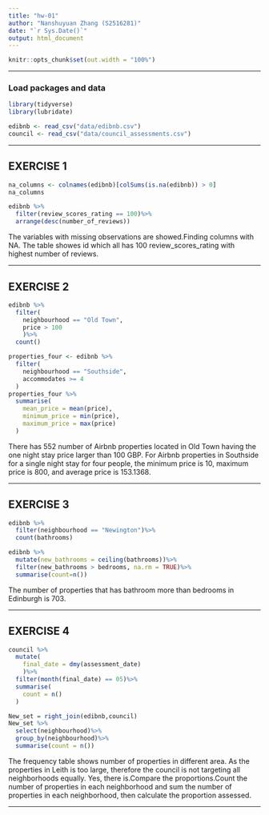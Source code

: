 ```yaml
---
title: "hw-01"
author: "Nanshuyuan Zhang (S2516281)"
date: "`r Sys.Date()`"
output: html_document
---
```


```r
knitr::opts_chunk$set(out.width = "100%")
```


------------------------------------------------------------------------------

### Load packages and data

```r
library(tidyverse)
library(lubridate)
```

```r
edibnb <- read_csv("data/edibnb.csv")
council <- read_csv("data/council_assessments.csv")
```

------------------------------------------------------------------------------


## EXERCISE 1

```r
na_columns <- colnames(edibnb)[colSums(is.na(edibnb)) > 0]
na_columns

edibnb %>% 
  filter(review_scores_rating == 100)%>%
  arrange(desc(number_of_reviews))

```


The variables with missing observations are showed.Finding columns with NA.
The table showes id which all has 100 review_scores_rating with highest number of reviews.

------------------------------------------------------------------------------

## EXERCISE 2

```r
edibnb %>%
  filter(
    neighbourhood == "Old Town",
    price > 100
    )%>%
  count()

properties_four <- edibnb %>%
  filter(
    neighbourhood == "Southside",
    accommodates >= 4
  )
properties_four %>%
  summarise(
    mean_price = mean(price),
    minimum_price = min(price),
    maximum_price = max(price)
  )

```


There has 552 number of Airbnb properties located in Old Town having the one night stay price larger than 100 GBP.
For Airbnb properties in Southside for a single night stay for four people, the minimum price is 10, maximum price is 800, and average price is 153.1368. 



------------------------------------------------------------------------------

## EXERCISE 3

```r
edibnb %>%
  filter(neighbourhood == "Newington")%>%
  count(bathrooms)

edibnb %>%
  mutate(new_bathrooms = ceiling(bathrooms))%>%
  filter(new_bathrooms > bedrooms, na.rm = TRUE)%>%
  summarise(count=n())


```


The number of properties that has bathroom more than bedrooms in Edinburgh is 703.


------------------------------------------------------------------------------

## EXERCISE 4

```r
council %>%
  mutate(
    final_date = dmy(assessment_date)
    )%>%
  filter(month(final_date) == 05)%>%
  summarise(
    count = n()
  )

New_set = right_join(edibnb,council)
New_set %>%
  select(neighbourhood)%>%
  group_by(neighbourhood)%>%
  summarise(count = n())

```


The frequency table shows number of properties in different area. As the properties in Leith is too large, therefore the council is not targeting all neighborhoods equally.
Yes, there is.Compare the proportions.Count the number of properties in each neighborhood and sum the number of properties in each neighborhood, then calculate the proportion assessed.


------------------------------------------------------------------------------
